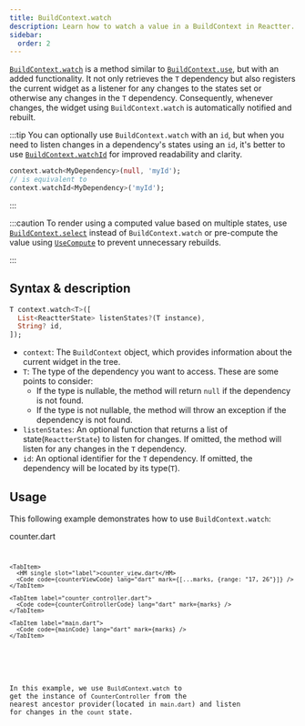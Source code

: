 ```yaml
---
title: BuildContext.watch
description: Learn how to watch a value in a BuildContext in Reactter.
sidebar:
  order: 2
---
```




<HT><a href="https://pub.dev/documentation/flutter_reactter/latest/flutter_reactter/BuildContextExtension/watch.html" target="_blank">`BuildContext.watch`</a></HT> is a method similar to <HT>[`BuildContext.use`](/reactter/extensions/build_context_use)</HT>, but with an added functionality.
It not only retrieves the <HT>`T`</HT> dependency but also registers the current widget as a listener for any changes to the states set or otherwise any changes in the <HT>`T`</HT> dependency.
Consequently, whenever changes, the widget using <HT>`BuildContext.watch`</HT> is automatically notified and rebuilt.

:::tip
You can optionally use <HT>`BuildContext.watch`</HT> with an `id`, but when you need to listen changes in a dependency's states using an `id`, it's better to use <HT>[`BuildContext.watchId`](/reactter/extensions/build_context_watch_id)</HT> for improved readability and clarity.

```dart showLineNumbers=false
context.watch<MyDependency>(null, 'myId');
// is equivalent to
context.watchId<MyDependency>('myId');
```
:::

:::caution
To render using a computed value based on multiple states, use <HT>[`BuildContext.select`](/reactter/extensions/build_context_select)</HT> instead of <HT>`BuildContext.watch`</HT> or pre-compute the value using <HT>[`UseCompute`](/reactter/hooks/use_compute)</HT> to prevent unnecessary rebuilds.

<MDXRedry mdx={WatchVsSelectComparation} />
:::


## Syntax & description

```dart showLineNumbers=false
T context.watch<T>([
  List<ReactterState> listenStates?(T instance),
  String? id,
]);
```

- `context`: The <HT>`BuildContext`</HT> object, which provides information about the current widget in the tree.
- <HT>`T`</HT>: The type of the dependency you want to access.
These are some points to consider:
  - If the type is nullable, the method will return <HN>`null`</HN> if the dependency is not found.
  - If the type is not nullable, the method will throw an exception if the dependency is not found.
- <HM>`listenStates`</HM>: An optional function that returns a list of state(<HT>`ReactterState`</HT>) to listen for changes. If omitted, the method will listen for any changes in the <HT>`T`</HT> dependency.
- `id`: An optional identifier for the <HT>`T`</HT> dependency. If omitted, the dependency will be located by its type(<HT>`T`</HT>).

## Usage

This following example demonstrates how to use <HT>`BuildContext.watch`</HT>:

<CodeTabs>
  <ZappButton path="examples/build_context"/>

  <Tabs>
    <TabItem>
      <HM single slot="label">counter.dart</HM>
      <Code code={counterCode} lang="dart" mark={[...marks, {range: "30"}]} />
    </TabItem>

    <TabItem>
      <HM single slot="label">counter_view.dart</HM>
      <Code code={counterViewCode} lang="dart" mark={[...marks, {range: "17, 26"}]} />
    </TabItem>

    <TabItem label="counter_controller.dart">
      <Code code={counterControllerCode} lang="dart" mark={marks} />
    </TabItem>

    <TabItem label="main.dart">
      <Code code={mainCode} lang="dart" mark={marks} />
    </TabItem>
  </Tabs>
</CodeTabs>

In this example, we use <HT>`BuildContext.watch`</HT> to get the instance of <HT>`CounterController`</HT> from the nearest ancestor provider(located in `main.dart`) and listen for changes in the `count` state.
